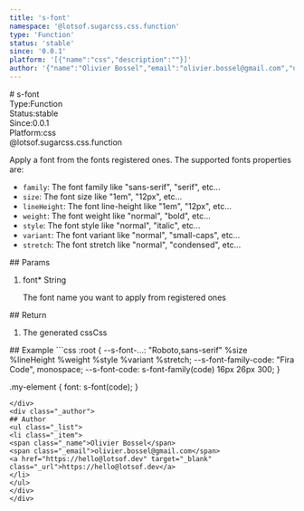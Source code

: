 ```yaml
---
title: 's-font'
namespace: '@lotsof.sugarcss.css.function'
type: 'Function'
status: 'stable'
since: '0.0.1'
platform: '[{"name":"css","description":""}]'
author: '{"name":"Olivier Bossel","email":"olivier.bossel@gmail.com","url":"https://hello@lotsof.dev"}'
---
```

<div class="docmap-mdx">
# s-font
<div class="_metas">
<div class="_type"><span class="_type-label">Type:</span><span class="_type-value">Function</span></div>
<div class="_status"><span class="_status-label">Status:</span><span class="_status-value -stable">stable</span></div>
<div class="_since"><span class="_since-label">Since:</span><span class="_since-value">0.0.1</span></div>
<div class="_platform"><span class="_platform-label">Platform:</span><span class="_platform-value -css">css</span></div>
</div>
<div class="_namespace">@lotsof.sugarcss.css.function</div>
<div class="_description">
<p>Apply a font from the fonts registered ones.
The supported fonts properties are:</p>
<ul>
<li><code>family</code>: The font family like &quot;sans-serif&quot;, &quot;serif&quot;, etc...</li>
<li><code>size</code>: The font size like &quot;1em&quot;, &quot;12px&quot;, etc...</li>
<li><code>lineHeight</code>: The font line-height like &quot;1em&quot;, &quot;12px&quot;, etc...</li>
<li><code>weight</code>: The font weight like &quot;normal&quot;, &quot;bold&quot;, etc...</li>
<li><code>style</code>: The font style like &quot;normal&quot;, &quot;italic&quot;, etc...</li>
<li><code>variant</code>: The font variant like &quot;normal&quot;, &quot;small-caps&quot;, etc...</li>
<li><code>stretch</code>: The font stretch like &quot;normal&quot;, &quot;condensed&quot;, etc...</li>
</ul>

</div>
<div class="_params">
## Params
<ol class="_list">
<li class="_item">
<span class="_name">font<span class="_required">*</span></span><span class="_default"></span> <span class="_type">String</span>
<p class="_description">The font name you want to apply from registered ones</p>
</li>
</ol>
</div>
<div class="_return">
## Return
<ol class="_list">
<li class="_item">
<span class="_description">The generated css</span><span class="_default"></span><span class="_type">Css</span>
</li>
</ol>
</div>
<div class="_examples">
## Example
```css
:root {
  --s-font-...: "Roboto,sans-serif" %size %lineHeight %weight %style %variant %stretch;
  --s-font-family-code: "Fira Code", monospace;
  --s-font-code: s-font-family(code) 16px 26px 300;
}

.my-element {
  font: s-font(code);
}
```
</div>
<div class="_author">
## Author
<ul class="_list">
<li class="_item">
<span class="_name">Olivier Bossel</span>
<span class="_email">olivier.bossel@gmail.com</span>
<a href="https://hello@lotsof.dev" target="_blank" class="_url">https://hello@lotsof.dev</a>
</li>
</ul>
</div>
</div>